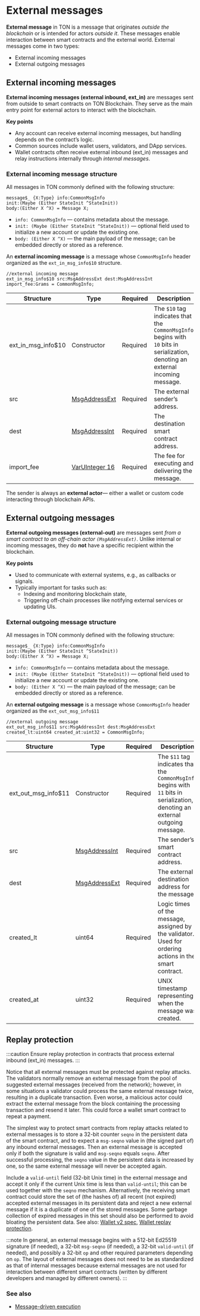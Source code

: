 
# External messages

**External message** in TON is a message that originates *outside the blockchain* or is intended for actors *outside it*. These messages enable interaction between smart contracts and the external world. External messages come in two types:

- External incoming messages
- External outgoing messages

## External incoming messages

**External incoming messages (external inbound, ext_in)** are messages sent from outside to smart contracts on TON Blockchain. They serve as the main entry point for external actors to interact with the blockchain.

**Key points**
- Any account can receive external incoming messages, but handling depends on the contract’s logic.
- Common sources include wallet users, validators, and DApp services.
- Wallet contracts often receive external inbound (ext_in) messages and relay instructions internally through _internal messages_.


### External incoming message structure

All messages in TON commonly defined with the following structure: 

```tlb
message$_ {X:Type} info:CommonMsgInfo
init:(Maybe (Either StateInit ^StateInit))
body:(Either X ^X) = Message X;
```

- `info: CommonMsgInfo` — contains metadata about the message.
- `init: (Maybe (Either StateInit ^StateInit))` — optional field used to initialize a new account or update the existing one.
- `body: (Either X ^X)` —  the main payload of the message; can be embedded directly or stored as a reference.

An **external incoming message** is a message whose `CommonMsgInfo` header organized as the `ext_in_msg_info$10` structure.

```tlb
//external incoming message
ext_in_msg_info$10 src:MsgAddressExt dest:MsgAddressInt
import_fee:Grams = CommonMsgInfo;
```

| Structure          | Type                                 | Required | Description                                                                                                                     |
|--------------------|--------------------------------------|----------|---------------------------------------------------------------------------------------------------------------------------------|
| ext_in_msg_info$10 | Constructor                          | Required | The `$10` tag indicates that the `CommonMsgInfo` begins with `10` bits in serialization, denoting an external incoming message. |
| src                | [MsgAddressExt](#msgaddressext-tl-b) | Required | The external sender’s address.                                                                                                  |
| dest               | [MsgAddressInt](#msgaddressint-tl-b) | Required | The destination smart contract address.                                                                                         |
| import_fee         | [VarUInteger 16](#varuinteger-n)     | Required | The fee for executing and delivering the message.                                                                               |


The sender is always an **external actor**— either a wallet or custom code interacting through blockchain APIs.


## External outgoing messages

**External outgoing messages (external-out)** are messages sent _from a smart contract to an off-chain actor `(MsgAddressExt)`_. Unlike internal or incoming messages, they do **not** have a specific recipient within the blockchain.

**Key points**
- Used to communicate with external systems, e.g., as callbacks or signals.
- Typically important for tasks such as:
  - Indexing and monitoring blockchain state,
  - Triggering off-chain processes like notifying external services or updating UIs.


### External outgoing message structure

All messages in TON commonly defined with the following structure:

```tlb
message$_ {X:Type} info:CommonMsgInfo
init:(Maybe (Either StateInit ^StateInit))
body:(Either X ^X) = Message X;
```

- `info: CommonMsgInfo` — contains metadata about the message.
- `init: (Maybe (Either StateInit ^StateInit))` — optional field used to initialize a new account or update the existing one.
- `body: (Either X ^X)` —  the main payload of the message; can be embedded directly or stored as a reference.

An **external outgoing message** is a message whose `CommonMsgInfo` header organized as the `ext_out_msg_info$11`

```tlb
//external outgoing message
ext_out_msg_info$11 src:MsgAddressInt dest:MsgAddressExt
created_lt:uint64 created_at:uint32 = CommonMsgInfo;
```


| Structure           | Type                                 | Required | Description                                                                                                                     |
|---------------------|--------------------------------------|----------|---------------------------------------------------------------------------------------------------------------------------------|
| ext_out_msg_info$11 | Constructor                          | Required | The `$11` tag indicates that the `CommonMsgInfo` begins with `11` bits in serialization, denoting an external outgoing message. |
| src                 | [MsgAddressInt](#msgaddressint-tl-b) | Required | The sender’s smart contract address.                                                                                            |
| dest                | [MsgAddressExt](#msgaddressext-tl-b) | Required | The external destination address for the message.                                                                               |
| created_lt          | uint64                               | Required | Logic times of the message, assigned by the validator. Used for ordering actions in the smart contract.                         |
| created_at          | uint32                               | Required | UNIX timestamp representing when the message was created.                                                                       |


## Replay protection

:::caution
Ensure replay protection in contracts that process external inbound (ext_in) messages.
:::

Notice that all external messages must be protected against replay attacks. The validators normally remove an external message from the pool of suggested external messages (received from the network); however, in some situations a validator could process the same external message twice, resulting in a duplicate transaction. Even worse, a malicious actor could extract the external message from the block containing the processing transaction and resend it later. This could force a wallet smart contract to repeat a payment.

The simplest way to protect smart contracts from replay attacks related to external messages is to store a 32-bit counter `seqno` in the persistent data of the smart contract, and to expect a `msg-seqno` value in (the signed part of) any inbound external messages. Then an external message is accepted only if both the signature is valid and `msg-seqno` equals `seqno`. After successful processing, the `seqno` value in the persistent data is increased by one, so the same external message will never be accepted again.

Include a `valid-until` field (32-bit Unix time) in the external message and accept it only if the current Unix time is less than `valid-until`; this can be used together with the `seqno` mechanism. Alternatively, the receiving smart contract could store the set of (the hashes of) all recent (not expired) accepted external messages in its persistent data and reject a new external message if it is a duplicate of one of the stored messages. Some garbage collection of expired messages in this set should also be performed to avoid bloating the persistent data. See also: [Wallet v2 spec](/v3/documentation/smart-contracts/contracts-specs/wallet-contracts#wallet-v2), [Wallet replay protection](/v3/guidelines/smart-contracts/howto/wallet#replay-protection).

:::note
In general, an external message begins with a 512-bit Ed25519 signature (if needed), a 32-bit `msg-seqno` (if needed), a 32-bit `valid-until` (if needed), and possibly a 32-bit `op` and other required parameters depending on `op`. The layout of external messages does not need to be as standardized as that of internal messages because external messages are not used for interaction between different smart contracts (written by different developers and managed by different owners).
:::

### See also
- [Message-driven execution](/v3/guidelines/dapps/transactions/message-driven-execution)

<Feedback />
